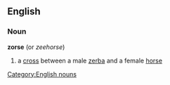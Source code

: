 ==English==
===Noun===
{{wikipedia}}
'''zorse'''  (or ''zeehorse'')
#a [[cross]] between a male [[zerba]] and a female [[horse]]
[[Category:English nouns]]